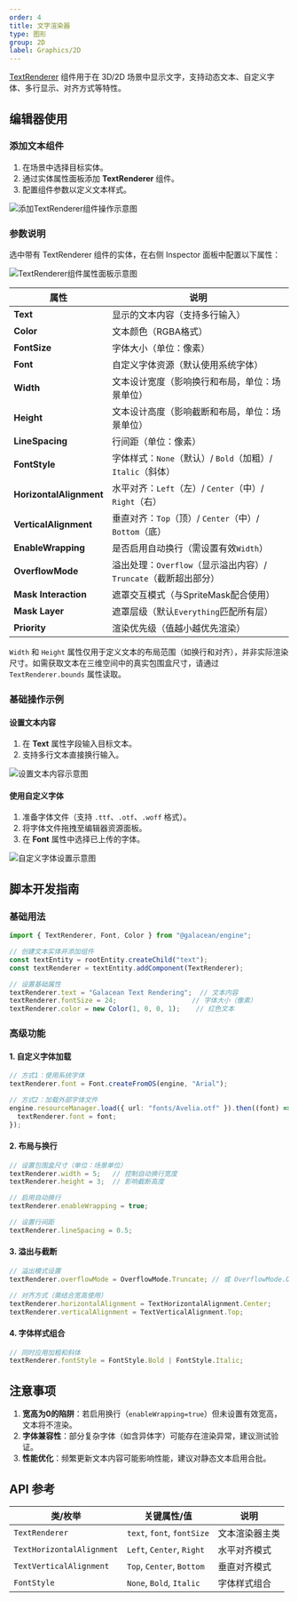```yaml
---
order: 4
title: 文字渲染器
type: 图形
group: 2D
label: Graphics/2D
---
```


[TextRenderer](/apis/core/#TextRenderer) 组件用于在 3D/2D 场景中显示文字，支持动态文本、自定义字体、多行显示、对齐方式等特性。

## 编辑器使用

### 添加文本组件
1. 在场景中选择目标实体。
2. 通过实体属性面板添加 **TextRenderer** 组件。
3. 配置组件参数以定义文本样式。

<Image 
  src="https://mdn.alipayobjects.com/huamei_w6ifet/afts/img/A*3d5AQYTtcNkAAAAAAAAAAAAADjCHAQ/original" 
  alt="添加TextRenderer组件操作示意图" 
/>

### 参数说明
选中带有 TextRenderer 组件的实体，在右侧 Inspector 面板中配置以下属性：

<Image 
  src="https://mdn.alipayobjects.com/huamei_w6ifet/afts/img/A*9XKjSYHZQWsAAAAAAAAAAAAADjCHAQ/original" 
  alt="TextRenderer组件属性面板示意图" 
/>

| 属性                | 说明                                                                 |
|---------------------|--------------------------------------------------------------------|
| **Text**            | 显示的文本内容（支持多行输入）                                      |
| **Color**           | 文本颜色（RGBA格式）                                               |
| **FontSize**        | 字体大小（单位：像素）                                             |
| **Font**            | 自定义字体资源（默认使用系统字体）                                  |
| **Width**           | 文本设计宽度（影响换行和布局，单位：场景单位）                    |
| **Height**          | 文本设计高度（影响截断和布局，单位：场景单位）                    |
| **LineSpacing**     | 行间距（单位：像素）                                    |
| **FontStyle**       | 字体样式：`None`（默认）/ `Bold`（加粗）/ `Italic`（斜体）          |
| **HorizontalAlignment** | 水平对齐：`Left`（左）/ `Center`（中）/ `Right`（右）            |
| **VerticalAlignment**   | 垂直对齐：`Top`（顶）/ `Center`（中）/ `Bottom`（底）            |
| **EnableWrapping**  | 是否启用自动换行（需设置有效`Width`）                               |
| **OverflowMode**    | 溢出处理：`Overflow`（显示溢出内容）/ `Truncate`（截断超出部分）    |
| **Mask Interaction** | 遮罩交互模式（与SpriteMask配合使用）                               |
| **Mask Layer**      | 遮罩层级（默认`Everything`匹配所有层）                             |
| **Priority**        | 渲染优先级（值越小越优先渲染）                                      |

<Callout type="info">`Width` 和 `Height` 属性仅用于定义文本的布局范围（如换行和对齐），并非实际渲染尺寸。如需获取文本在三维空间中的真实包围盒尺寸，请通过 `TextRenderer.bounds` 属性读取。</Callout>

### 基础操作示例

#### 设置文本内容
1. 在 **Text** 属性字段输入目标文本。
2. 支持多行文本直接换行输入。

<Image 
  src="https://mdn.alipayobjects.com/huamei_w6ifet/afts/img/A*J6nKTJOOm4kAAAAAAAAAAAAADjCHAQ/original" 
  alt="设置文本内容示意图" 
/>

#### 使用自定义字体
1. 准备字体文件（支持 `.ttf`、`.otf`、`.woff` 格式）。
2. 将字体文件拖拽至编辑器资源面板。
3. 在 **Font** 属性中选择已上传的字体。

<Image 
  src="https://mdn.alipayobjects.com/huamei_w6ifet/afts/img/A*CgA5S5vneeMAAAAAAAAAAAAADjCHAQ/original" 
  alt="自定义字体设置示意图" 
/>

## 脚本开发指南

### 基础用法
```typescript
import { TextRenderer, Font, Color } from "@galacean/engine";

// 创建文本实体并添加组件
const textEntity = rootEntity.createChild("text");
const textRenderer = textEntity.addComponent(TextRenderer);

// 设置基础属性
textRenderer.text = "Galacean Text Rendering";  // 文本内容
textRenderer.fontSize = 24;                   // 字体大小（像素）
textRenderer.color = new Color(1, 0, 0, 1);    // 红色文本
```

### 高级功能

#### 1. 自定义字体加载
```typescript
// 方式1：使用系统字体
textRenderer.font = Font.createFromOS(engine, "Arial");

// 方式2：加载外部字体文件
engine.resourceManager.load({ url: "fonts/Avelia.otf" }).then((font) => {
  textRenderer.font = font;
});
```

#### 2. 布局与换行
```typescript
// 设置包围盒尺寸（单位：场景单位）
textRenderer.width = 5;   // 控制自动换行宽度
textRenderer.height = 3;  // 影响截断高度

// 启用自动换行
textRenderer.enableWrapping = true;

// 设置行间距
textRenderer.lineSpacing = 0.5;
```

#### 3. 溢出与截断
```typescript
// 溢出模式设置
textRenderer.overflowMode = OverflowMode.Truncate; // 或 OverflowMode.Overflow

// 对齐方式（需结合宽高使用）
textRenderer.horizontalAlignment = TextHorizontalAlignment.Center;
textRenderer.verticalAlignment = TextVerticalAlignment.Top;
```

#### 4. 字体样式组合
```typescript
// 同时应用加粗和斜体
textRenderer.fontStyle = FontStyle.Bold | FontStyle.Italic;
```

## 注意事项
1. **宽高为0的陷阱**：若启用换行（`enableWrapping=true`）但未设置有效宽高，文本将不渲染。
2. **字体兼容性**：部分复杂字体（如含异体字）可能存在渲染异常，建议测试验证。
3. **性能优化**：频繁更新文本内容可能影响性能，建议对静态文本启用合批。

## API 参考
| 类/枚举                  | 关键属性/值                              | 说明                          |
|--------------------------|----------------------------------------|-----------------------------|
| `TextRenderer`           | `text`, `font`, `fontSize`             | 文本渲染器主类               |
| `TextHorizontalAlignment`| `Left`, `Center`, `Right`              | 水平对齐模式                 |
| `TextVerticalAlignment`  | `Top`, `Center`, `Bottom`              | 垂直对齐模式                 |
| `FontStyle`              | `None`, `Bold`, `Italic`               | 字体样式组合                 |